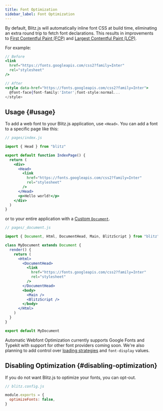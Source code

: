 ```yaml
---
title: Font Optimization
sidebar_label: Font Optimization
---
```


By default, Blitz.js will automatically inline font CSS at build time,
eliminating an extra round trip to fetch font declarations. This results
in improvements to [First Contentful Paint (FCP)](https://web.dev/fcp/)
and
[Largest Contentful Paint (LCP)](https://vercel.com/blog/core-web-vitals#largest-contentful-paint).

For example:

```jsx
// Before
<link
  href="https://fonts.googleapis.com/css2?family=Inter"
  rel="stylesheet"
/>

// After
<style data-href="https://fonts.googleapis.com/css2?family=Inter">
  @font-face{font-family:'Inter';font-style:normal...
</style>
```

## Usage {#usage}

To add a web font to your Blitz.js application, use `<Head>`. You can add
a font to a specific page like this:

```jsx
// pages/index.js

import { Head } from "blitz"

export default function IndexPage() {
  return (
    <div>
      <Head>
        <link
          href="https://fonts.googleapis.com/css2?family=Inter"
          rel="stylesheet"
        />
      </Head>
      <p>Hello world!</p>
    </div>
  )
}
```

or to your entire application with a
[Custom `Document`](./document-component).

```jsx
// pages/_document.js

import { Document, Html, DocumentHead, Main, BlitzScript } from "blitz"

class MyDocument extends Document {
  render() {
    return (
      <Html>
        <DocumentHead>
          <link
            href="https://fonts.googleapis.com/css2?family=Inter"
            rel="stylesheet"
          />
        </DocumentHead>
        <body>
          <Main />
          <BlitzScript />
        </body>
      </Html>
    )
  }
}

export default MyDocument
```

Automatic Webfont Optimization currently supports Google Fonts and Typekit
with support for other font providers coming soon. We're also planning to
add control
over [loading strategies](https://github.com/vercel/next.js/issues/21555) and `font-display` values.

## Disabling Optimization {#disabling-optimization}

If you do not want Blitz.js to optimize your fonts, you can opt-out.

```js
// blitz.config.js

module.exports = {
  optimizeFonts: false,
}
```
